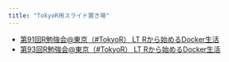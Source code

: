 ```yaml
---
title: "TokyoR用スライド置き場"
---
```


- [第91回R勉強会@東京（#TokyoR） LT Rから始めるDocker生活](./tokyor_91lt_docker.html)
- [第93回R勉強会@東京（#TokyoR） LT Rから始めるDocker生活](./tokyor_93lt_rocker.html)
